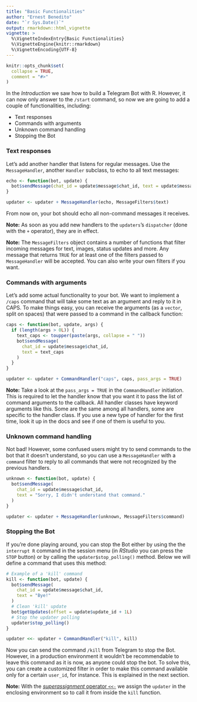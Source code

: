 ```yaml
---
title: "Basic Functionalities"
author: "Ernest Benedito"
date: "`r Sys.Date()`"
output: rmarkdown::html_vignette
vignette: >
  %\VignetteIndexEntry{Basic Functionalities}
  %\VignetteEngine{knitr::rmarkdown}
  %\VignetteEncoding{UTF-8}
---
```


```r
knitr::opts_chunk$set(
  collapse = TRUE,
  comment = "#>"
)
```

In the *Introduction* we saw how to build a Telegram Bot with R. However, it can now only answer to the `/start` command, so now we are going to add a couple of functionalities, including:

- Text responses
- Commands with arguments
- Unknown command handling
- Stopping the Bot

### Text responses

Let's add another handler that listens for regular messages.
Use the `MessageHandler`, another `Handler` subclass, to echo to all text messages:

```r
echo <- function(bot, update) {
  bot$sendMessage(chat_id = update$message$chat_id, text = update$message$text)
}

updater <- updater + MessageHandler(echo, MessageFilters$text)
```

From now on, your bot should echo all non-command messages it receives.

**Note:** As soon as you add new handlers to the `updaters`'s `dispatcher` (done with the `+` operator), they are in effect.

**Note:** The `MessageFilters` object contains a number of functions that filter incoming messages for text, images, status updates and more.
Any message that returns `TRUE` for at least one of the filters passed to `MessageHandler` will be accepted.
You can also write your own filters if you want.

### Commands with arguments

Let's add some actual functionality to your bot. We want to implement a `/caps` command that will take some text as an argument and reply to it in CAPS.
To make things easy, you can receive the arguments (as a `vector`, split on spaces) that were passed to a command in the callback function:

```r
caps <- function(bot, update, args) {
  if (length(args > 0L)) {
    text_caps <- toupper(paste(args, collapse = " "))
    bot$sendMessage(
      chat_id = update$message$chat_id,
      text = text_caps
    )
  }
}

updater <- updater + CommandHandler("caps", caps, pass_args = TRUE)
```

**Note:** Take a look at the `pass_args = TRUE` in the `CommandHandler` initiation.
This is required to let the handler know that you want it to pass the list of command arguments to the callback.
All handler classes have keyword arguments like this. Some are the same among all handlers, some are specific to the handler class.
If you use a new type of handler for the first time, look it up in the docs and see if one of them is useful to you.

### Unknown command handling

Not bad! However, some confused users might try to send commands to the bot that it doesn't understand, so you can use a `MessageHandler` with a `command` filter to reply to all commands that were not recognized by the previous handlers.

```r
unknown <- function(bot, update) {
  bot$sendMessage(
    chat_id = update$message$chat_id,
    text = "Sorry, I didn't understand that command."
  )
}

updater <- updater + MessageHandler(unknown, MessageFilters$command)
```

### Stopping the Bot

If you're done playing around, you can stop the Bot either by using the the `interrupt R` command in the session menu (in *RStudio* you can press the `STOP` button) or by calling the `updater$stop_polling()` method. Below we will define a command that uses this method:

```r
# Example of a 'kill' command
kill <- function(bot, update) {
  bot$sendMessage(
    chat_id = update$message$chat_id,
    text = "Bye!"
  )
  # Clean 'kill' update
  bot$getUpdates(offset = update$update_id + 1L)
  # Stop the updater polling
  updater$stop_polling()
}

updater <<- updater + CommandHandler("kill", kill)
```

Now you can send the command `/kill` from Telegram to stop the Bot. However, in a production environment it wouldn't be recommendable to leave this command as it is now, as anyone could stop the bot. To solve this, you can create a customized filter in order to make this command available only for a certain `user_id`, for instance. This is explained in the next section.

**Note:** With the [*superassignment* operator `<<-`](https://stat.ethz.ch/pipermail/r-help/2011-April/275905.html) we assign the `updater` in the enclosing environment so to call it from inside the `kill` function.
